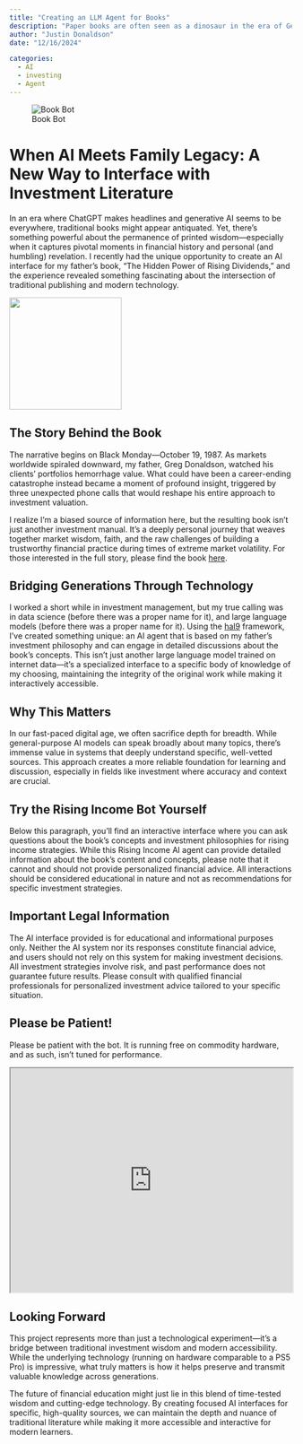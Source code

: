 ```yaml
---
title: "Creating an LLM Agent for Books"
description: "Paper books are often seen as a dinosaur in the era of Generative AI.  However, they serve as a vital 'ground truth' for human generated content, and AI interfaces into specific books can provide a stable question and answer platform against a static source of ideas."
author: "Justin Donaldson"
date: "12/16/2024"

categories:
  - AI
  - investing
  - Agent
---
```


![Book Bot](images/omgjjd_robot_understands_books._norman_rockwell_a37ffa0a-493b-4acf-adb2-63372ab29d08.png){.preview-image}

# When AI Meets Family Legacy: A New Way to Interface with Investment Literature

In an era where ChatGPT makes headlines and generative AI seems to
be everywhere, traditional books might appear antiquated. Yet, there's
something powerful about the permanence of printed wisdom—especially when it
captures pivotal moments in financial history and personal (and humbling)
revelation. I recently had the unique opportunity to create an AI interface for
my father's book, "The Hidden Power of Rising Dividends," and the experience
revealed something fascinating about the intersection of traditional publishing
and modern technology.


[![](images/ri_book_cover.png){ width=200px .float-right }](https://www.gregdonaldson.com/)

## The Story Behind the Book

The narrative begins on Black Monday—October 19, 1987. As markets worldwide
spiraled downward, my father, Greg Donaldson, watched his clients' portfolios
hemorrhage value. What could have been a career-ending catastrophe instead
became a moment of profound insight, triggered by three unexpected phone calls
that would reshape his entire approach to investment valuation.

I realize I'm a biased source of information here, but the resulting book isn't
just another investment manual. It's a deeply personal journey that weaves
together market wisdom, faith, and the raw challenges of building a trustworthy
financial practice during times of extreme market volatility. For those
interested in the full story, please find the book
[here](https://www.gregdonaldson.com/).

## Bridging Generations Through Technology

I worked a short while in investment management, but my true calling was in
data science (before there was a proper name for it), and large language models
(before there was a proper name for it). Using the [hal9](https://hal9.com/)
framework, I've created something unique: an AI agent that is based on my
father's investment philosophy and can engage in detailed discussions about the
book's concepts. This isn't just another large language model trained on
internet data—it's a specialized interface to a specific body of knowledge of
my choosing, maintaining the integrity of the original work while making it
interactively accessible.

## Why This Matters

In our fast-paced digital age, we often sacrifice depth for breadth. While
general-purpose AI models can speak broadly about many topics, there's immense
value in systems that deeply understand specific, well-vetted sources. This
approach creates a more reliable foundation for learning and discussion,
especially in fields like investment where accuracy and context are crucial.

## Try the Rising Income Bot Yourself

Below this paragraph, you'll find an interactive interface where you can ask
questions about the book's concepts and investment philosophies for rising
income strategies. While this Rising Income AI agent can provide detailed information
about the book's content and concepts, please note that it cannot and should
not provide personalized financial advice. All interactions should be
considered educational in nature and not as recommendations for specific
investment strategies.

::: {.callout-important}
## Important Legal Information
The AI interface provided is for educational and informational purposes only. Neither the AI system nor its responses constitute financial advice, and users should not rely on this system for making investment decisions. All investment strategies involve risk, and past performance does not guarantee future results. Please consult with qualified financial professionals for personalized investment advice tailored to your specific situation.
:::

::: {.callout-tip}
## Please be Patient!
Please be patient with the bot.  It is running free on commodity hardware, and as such, isn't tuned for performance.
:::


```{=html}
<iframe src="https://hal9.com/ujavso/risingincome-bot?embed&guest" width="100%" height="400"></iframe>
```

## Looking Forward

This project represents more than just a technological experiment—it's a bridge
between traditional investment wisdom and modern accessibility. While the
underlying technology (running on hardware comparable to a PS5 Pro) is
impressive, what truly matters is how it helps preserve and transmit valuable
knowledge across generations.

The future of financial education might just lie in this blend of time-tested
wisdom and cutting-edge technology. By creating focused AI interfaces for
specific, high-quality sources, we can maintain the depth and nuance of
traditional literature while making it more accessible and interactive for
modern learners.

